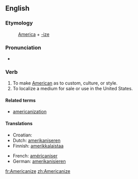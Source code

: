 ==English==

===Etymology===
:[[America]] + [[-ize]]

===Pronunciation===
*{{audio|en-us-Americanize.ogg|Audio (US)}}

===Verb===
{{en-verb|Americaniz|ing}}

# To make [[American]] as to custom, culture, or style.
# To localize a medium for sale or use in the United States.

====Related terms====
* [[americanization]]

====Translations====
{{top}}
*Croatian: {{t|hr|amerikanizirati}}
*Dutch: [[amerikaniseren]]
*Finnish: [[amerikkalaistaa]]
{{mid}}
*French: [[américaniser]]
*German: [[amerikanisieren]]
{{bottom}}

[[fr:Americanize]]
[[zh:Americanize]]